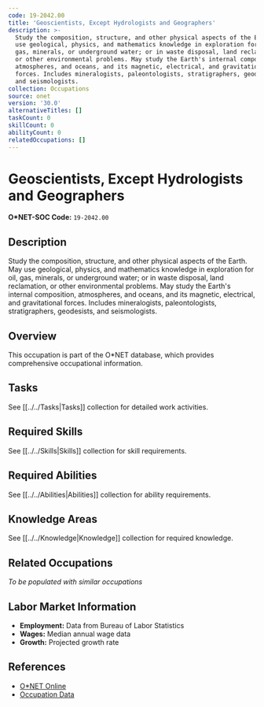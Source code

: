 ```yaml
---
code: 19-2042.00
title: 'Geoscientists, Except Hydrologists and Geographers'
description: >-
  Study the composition, structure, and other physical aspects of the Earth. May
  use geological, physics, and mathematics knowledge in exploration for oil,
  gas, minerals, or underground water; or in waste disposal, land reclamation,
  or other environmental problems. May study the Earth's internal composition,
  atmospheres, and oceans, and its magnetic, electrical, and gravitational
  forces. Includes mineralogists, paleontologists, stratigraphers, geodesists,
  and seismologists.
collection: Occupations
source: onet
version: '30.0'
alternativeTitles: []
taskCount: 0
skillCount: 0
abilityCount: 0
relatedOccupations: []
---
```

# Geoscientists, Except Hydrologists and Geographers

**O*NET-SOC Code:** `19-2042.00`

## Description

Study the composition, structure, and other physical aspects of the Earth. May use geological, physics, and mathematics knowledge in exploration for oil, gas, minerals, or underground water; or in waste disposal, land reclamation, or other environmental problems. May study the Earth's internal composition, atmospheres, and oceans, and its magnetic, electrical, and gravitational forces. Includes mineralogists, paleontologists, stratigraphers, geodesists, and seismologists.

## Overview

This occupation is part of the O*NET database, which provides comprehensive occupational information.

## Tasks

See [[../../Tasks|Tasks]] collection for detailed work activities.

## Required Skills

See [[../../Skills|Skills]] collection for skill requirements.

## Required Abilities

See [[../../Abilities|Abilities]] collection for ability requirements.

## Knowledge Areas

See [[../../Knowledge|Knowledge]] collection for required knowledge.

## Related Occupations

*To be populated with similar occupations*

## Labor Market Information

- **Employment:** Data from Bureau of Labor Statistics
- **Wages:** Median annual wage data
- **Growth:** Projected growth rate

## References

- [O*NET Online](https://www.onetonline.org/link/summary/19-2042.00)
- [Occupation Data](https://www.onetcenter.org/)
